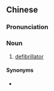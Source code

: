 {{also|除颤器}}
==Chinese==
{{zh-forms|s=除颤器|type=21}}

===Pronunciation===
{{zh-pron
|m=chúchànqì
|cat=n
}}

===Noun===
{{zh-noun}}

# {{lb|zh|cardiology}} [[defibrillator]]

====Synonyms====
* {{zh-l|去顫器}}
